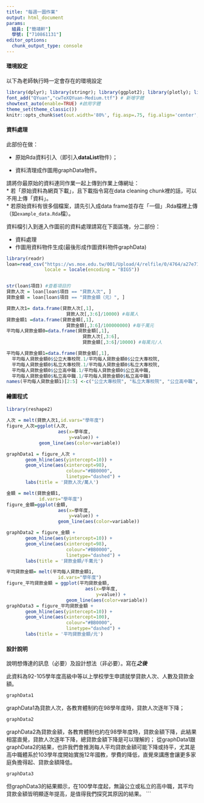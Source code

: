 ```yaml
---
title: "每週一圖作業"
output: html_document
params:
  組員: ["簡靖軒"]  
  學號: ["710861131"]
editor_options: 
  chunk_output_type: console
---
```


#### 環境設定

以下為老師執行時一定會存在的環境設定
```r
library(dplyr); library(stringr); library(ggplot2); library(plotly); library(lubridate); library(readr); library(tidyr); library(showtext)
font_add("QYuan","cwTeXQYuan-Medium.ttf") # 新增字體
showtext_auto(enable=TRUE) #啟用字體
theme_set(theme_classic())
knitr::opts_chunk$set(out.width='80%', fig.asp=.75, fig.align='center', fig.showtext=T)
```

#### 資料處理

此部份在做：

  * 原始Rda資料引入（即引入**dataList**物件）；
  
  * 資料清理成作圖用graphData物件。

請將你最原始的資料連同作業一起上傳到作業上傳網址：  
  * 若「原始資料為網頁下載」，且下載指令寫在data cleaning chunk裡的話，可以不用上傳「資料」。  
  * 若原始資料有很多個檔案，請先引入成data frame並存在「一個」.Rda檔裡上傳（如`example_data.Rda`檔）。  

資料檔引入到進入作圖前的資料處理請寫在下面區塊，分二部份：

  * 資料處理  
  * 作圖用資料物件生成(最後形成作圖資料物件graphData)
  
```r
library(readr)
loan=read_csv("https://ws.moe.edu.tw/001/Upload/4/relfile/0/4764/a27e7193-392e-4780-9133-f27d3a65c791.csv",
              locale = locale(encoding = "BIG5"))


str(loan$項目) #查看項目的
貸款人次 = loan[loan$項目 == "貸款人次", ]
貸款金額 = loan[loan$項目 == "貸款金額（元）", ]

貸款人次1= data.frame(貸款人次[,1],
                      貸款人次[,3:6]/10000) #每萬人
貸款金額1 =data.frame(貸款金額[,1],
                      貸款金額[,3:6]/100000000) #每千萬元
平均每人貸款金額0=data.frame(貸款金額[,1],
                            貸款人次[,3:6],
                            貸款金額[,3:6]/10000) #每萬元/人

平均每人貸款金額1=data.frame(貸款金額[,1],
  平均每人貸款金額0$公立大專校院.1/平均每人貸款金額0$公立大專校院,
  平均每人貸款金額0$私立大專校院.1/平均每人貸款金額0$私立大專校院,
  平均每人貸款金額0$公立高中職.1/平均每人貸款金額0$公立高中職,
  平均每人貸款金額0$私立高中職.1/平均每人貸款金額0$私立高中職)
names(平均每人貸款金額1)[2:5] <-c("公立大專校院", "私立大專校院", "公立高中職", "私立高中職")
```

#### 繪圖程式

```r
library(reshape2)

人次 = melt(貸款人次1,id.vars="學年度")
figure_人次=ggplot(人次,
                   aes(x=學年度,
                       y=value)) + 
            geom_line(aes(color=variable)) 

graphData1 = figure_人次 + 
       geom_hline(aes(yintercept=10)) +
       geom_vline(aes(xintercept=98),
                      colour="#BB0000",
                      linetype="dashed") +
       labs(title = '貸款人次/萬人')

金額 = melt(貸款金額1,
            id.vars="學年度")
figure_金額=ggplot(金額,
                   aes(x=學年度,
                       y=value)) + 
                   geom_line(aes(color=variable))

graphData2 = figure_金額 + 
       geom_hline(aes(yintercept=10)) +
       geom_vline(aes(xintercept=98),
                      colour="#BB0000",
                      linetype="dashed") +
       labs(title = '貸款金額/千萬元')

平均貸款金額= melt(平均每人貸款金額1,
                   id.vars="學年度")
figure_平均貸款金額 = ggplot(平均貸款金額,
                             aes(x=學年度,
                                 y=value)) + 
                      geom_line(aes(color=variable))  
graphData3 = figure_平均貸款金額 + 
       geom_hline(aes(yintercept=10)) +
       geom_vline(aes(xintercept=100),
                      colour="#BB0000",
                      linetype="dashed") +
       labs(title = '平均貸款金額/元')
```

#### 設計說明
說明想傳達的訊息（必要）及設計想法（非必要）。寫在***之後
***

此資料為92-105學年度高級中等以上學校學生申請就學貸款人次、人數及貸款金額。

```r
graphData1
```
graphData1為貸款人次，各教育體制約在98學年度時，貸款人次逐年下降；

```r
graphData2
```
graphData2為貸款金額，各教育體制也約在98學年度時，貸款金額下降，此結果相當直覺，貸款人次逐年下降，總貸款金額下降是可以理解的；
從graphData1跟graphData2的結果，也許我們會推測每人平均貸款金額可能下降或持平，尤其是高中職體系於103學年度開始實施12年國教，學費的降低，直覺來講應會讓更多家庭負擔得起、貸款金額降低。

```r
graphData3
```
但graphData3的結果顯示，在100學年度起，無論公立或私立的高中職，其平均貸款金額皆明顯逐年提高，是值得我們探究其原因的結果。
```